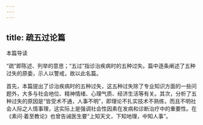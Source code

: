 ```yaml
---
---
---
```

title: 疏五过论篇
---




本篇导读

“疏”即陈述、列举的意思；“五过”指诊治疾病时的五种过失。篇中逐条阐述了五种过失的原委，示人以警戒，故以此名篇。

首先，本篇提出了诊治疾病时的五种过失，这五种过失除了专业知识方面的一些问题外，大多与社会地位、精神情绪、心理气质、经济生活等有关。其次，分析了五种过失的原因是“皆受术不通，人事不明”，即理论不扎实技术不熟练，而且不明社会人际之人情事理，这实际上是强调社会性因素在发病和诊断治疗中的重要性。在《素问·着至教论》也曾告诫医生要“上知天文，下知地理，中知人事”。
